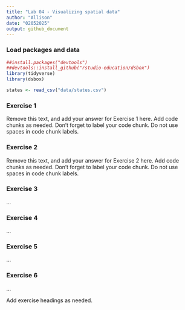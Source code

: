```yaml
---
title: "Lab 04 - Visualizing spatial data"
author: "Allison"
date: "02052025"
output: github_document
---
```


### Load packages and data

```r
##install.packages("devtools")
##devtools::install_github("rstudio-education/dsbox")
library(tidyverse)
library(dsbox)
```

```r
states <- read_csv("data/states.csv")
```

### Exercise 1

Remove this text, and add your answer for Exercise 1 here.
Add code chunks as needed.
Don't forget to label your code chunk.
Do not use spaces in code chunk labels.

### Exercise 2

Remove this text, and add your answer for Exercise 2 here.
Add code chunks as needed.
Don't forget to label your code chunk.
Do not use spaces in code chunk labels.

### Exercise 3

...

### Exercise 4

...

### Exercise 5

...

### Exercise 6

...

 
Add exercise headings as needed.

